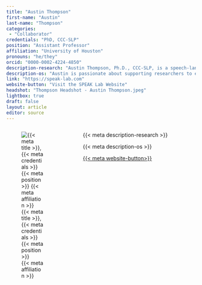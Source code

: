 ```yaml
---
title: "Austin Thompson"
first-name: "Austin"
last-name: "Thompson"
categories:
 - "Collaborator"
credentials: "PhD, CCC-SLP"
position: "Assistant Professor"
affiliation: "University of Houston"
pronouns: "he/they"
orcid: "0000-0002-4224-4850"
description-research: "Austin Thompson, Ph.D., CCC-SLP, is a speech-language pathologist and assistant professor in the Communication Sciences and Disorders department at the University of Houston. His research investigates the perceptual, acoustic, and kinematic speech characteristics of individuals with dysarthria secondary to progressive neurogenic disorders (e.g., Parkinson’s disease, amyotrophic lateral sclerosis)."
description-os: "Austin is passionate about supporting researchers to embrace open-science practices to improve their work’s scientific rigor, reproducibility, and accessibility."
link: "https://speak-lab.com"
website-button: "Visit the SPEAK Lab Website"
headshot: "Thompson Headshot - Austin Thompson.jpeg"
lightbox: true
draft: false
layout: article
editor: source
---
```


:::::: columns
::: {.column width="30%"}
![{{< meta title >}}, {{< meta credentials >}}<br>{{< meta position >}}<br>{{< meta affiliation >}}]({{< meta headshot >}})
:::

::: {.column width="5%"}
:::

::: {.column width="65%"}
{{< meta description-research >}}

{{< meta description-os >}}

[{{< meta website-button>}}]({{< meta link >}}){.btn .btn-outline-primary .btn role="button" data-toggle="button"}\
\
:::
::::::

